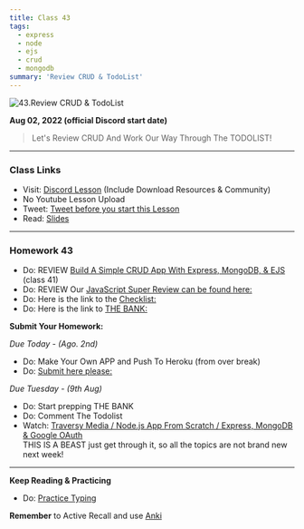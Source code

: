 ```yaml
---
title: Class 43
tags:
  - express
  - node
  - ejs
  - crud
  - mongodb
summary: 'Review CRUD & TodoList'
---
```


![43.Review CRUD & TodoList](https://cdn.hashnode.com/res/hashnode/image/upload/v1676722739565/UiJjWPNNq.png?auto=compress)

**Aug 02, 2022 (official Discord start date)**

> Let's Review CRUD And Work Our Way Through The TODOLIST!

<hr />

### Class Links

- Visit: [Discord Lesson](https://discord.com/channels/735923219315425401/738891289071714388/1004139410129965187) (Include Download Resources & Community)
- No Youtube Lesson Upload
- Tweet: [Tweet before you start this Lesson](https://twitter.com/leonnoel/status/1554580351984422912)
- Read: [Slides](https://slides.com/leonnoel/100devs2-todo-list)

<hr />

### Homework 43

- Do: REVIEW [Build A Simple CRUD App With Express, MongoDB, & EJS](https://youtu.be/LHf_STV_rLE) (class 41)
- Do: REVIEW Our [JavaScript Super Review can be found here:](https://youtu.be/1sRJYuaqoiI)
- Do: Here is the link to the [Checklist:](https://docs.google.com/document/d/1L2vTX3qvLhoGHeG5cVD2ljCfRGr1uJ_Gf-hNZj9KzTg)
- Do: Here is the link to [THE BANK:](https://docs.google.com/document/d/1p7DhCsLOMMybYfePWLlD1-_8KU20zkBoArH4pnW1o3c)

**Submit Your Homework:**

_Due Today - (Ago. 2nd)_

- Do: Make Your Own APP and Push To Heroku (from over break)
- Do: [Submit here please:](https://github.com/100devs/simple-express-app-submission)

_Due Tuesday - (9th Aug)_

- Do: Start prepping THE BANK
- Do: Comment The Todolist
- Watch: [Traversy Media / Node.js App From Scratch / Express, MongoDB & Google OAuth](https://youtu.be/SBvmnHTQIPY) <br /> THIS IS A BEAST just get through it, so all the topics are not brand new next week!

<hr />

**Keep Reading & Practicing**

- Do: [Practice Typing](https://www.keybr.com/)

**Remember** to Active Recall and use [Anki](https://apps.ankiweb.net/)
